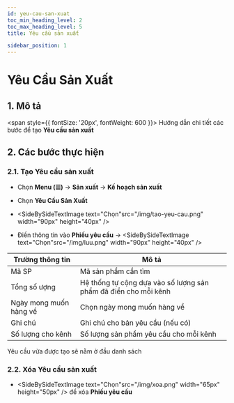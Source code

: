 ```yaml
---
id: yeu-cau-san-xuat
toc_min_heading_level: 2
toc_max_heading_level: 5
title: Yêu cầu sản xuất

sidebar_position: 1
---
```





# Yêu Cầu Sản Xuất
## 1. Mô tả

<span style={{ fontSize: '20px', fontWeight: 600 }}>
  Hướng dẫn chi tiết các bước để tạo <strong>Yêu cầu sản xuất</strong>
</span>

## 2. Các bước thực hiện
### 2.1. **Tạo** Yêu cầu sản xuất
- Chọn **Menu (☰)** → **Sản xuất** → **Kế hoạch sản xuất**

<CustomImage src="/img/yeu-cau-san-xuat1.png" alt="Ảnh Yêu cầu sản xuất" />

- Chọn **Yêu Cầu Sản Xuất**

<CustomImage src="/img/yeu-cau-san-xuat2.png" alt="Ảnh Yêu cầu sản xuất" />

- <SideBySideTextImage text="Chọn"src="/img/tao-yeu-cau.png"  width="90px" height="40px" />

<CustomImage src="/img/yeu-cau-san-xuat3.png" alt="Ảnh Yêu cầu sản xuất" />

- Điền thông tin vào **Phiếu yêu cầu** → <SideBySideTextImage text="Chọn"src="/img/luu.png"  width="90px" height="40px" />

<CustomImage src="/img/yeu-cau-san-xuat4.png" alt="Ảnh Yêu cầu sản xuất" />

| Trường thông tin                      | Mô tả                                                        |
|--------------------------------------|---------------------------------------------------------------|
| Mã SP                                | Mã sản phẩm cần tìm                                           |
| Tổng số ượng                         | Hệ thống tự cộng dựa vào số lượng sản phẩm đã điền cho mỗi kênh|
| Ngày mong muốn hàng về               | Chọn ngày mong muốn hàng về                    	           |
| Ghi chú			                   | Ghi chú cho bản yêu cầu (nếu có)               	           |
| Số lượng cho kênh		               | Số lượng sản phẩm yêu cầu cho mỗi kênh                        |

<InformationText>Yêu cầu vừa được tạo sẽ nằm ở đầu danh sách</InformationText>
<CustomImage src="/img/yeu-cau-san-xuat5.png" alt="Ảnh Yêu cầu sản xuất" />

### 2.2. **Xóa** Yêu cầu sản xuất
- <SideBySideTextImage text="Chọn"src="/img/xoa.png"  width="65px" height="50px" /> để xóa **Phiếu yêu cầu**
<CustomImage src="/img/yeu-cau-san-xuat6.png" alt="Ảnh Yêu cầu sản xuất" />
